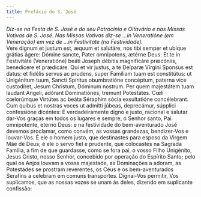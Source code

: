 ```yaml
---
title: Prefácio do S. José
---
```


<em>
  Diz-se na Festa de S. José e do seu Patrocínio e Oitavário e nas Missas
  Votivas de S. José. Nas Missas Votivas diz-se ...in Veneratióne (em Veneração)
  em vez de ...in Festivitáte (na Festividade).
</em>

<div class="grid grid-cols-2 gap-5">
  <span class="col-6 dropcaps text-justify">
    Vere dignum et justum est, æquum et salutáre, nos tibi semper et ubíque
    grátias ágere: Dómine sancte, Pater omnípotens, ætérne Deus: Et te in
    Festivitáte (Veneratióne) beáti Joseph débitis magnificáre præcóniis,
    benedícere et prædicáre. Qui et vir justus, a te Deíparæ Vírgini Sponsus est
    datus: et fidélis servus ac prudens, super Famíliam tuam est constitútus: ut
    Unigénitum tuum, Sancti Spíritus obumbratióne concéptum, paterna vice
    custodíret, Jesum Christum, Dóminum nostrum. Per quem majestátem tuam
    laudant Angeli, adórant Dominatiónes, tremunt Potestátes. Cœli cœlorúmque
    Virtútes ac beáta Séraphim sócia exsultatióne concélebrant. Cum quibus et
    nostras voces ut admítti júbeas, deprecámur, súpplici confessióne dicéntes:
  </span>
  <span class="col-6 dropcaps text-justify">
    É verdadeiramente digno e justo, racional e salutar dar-Vos graças em todos
    os lugares e sempre, ó Senhor santo, Pai omnipotente, eterno Deus: e na
    festividade do bem-aventurado José devemos proclamar, como convém, as vossas
    grandezas, bendizer-Vos e louvar-Vos. É ele o homem justo, que destinastes
    para esposo da Virgem Mãe de Deus; é ele o servo fiel e prudente, que
    colocastes na Sagrada Família, a fim de que guardasse, como se fora pai, o
    vosso Filho Unigénito, Jesus Cristo, nosso Senhor, concebido por operação do
    Espírito Santo; pelo qual os Anjos louvam a vossa majestade, as Dominações a
    adoram, as Potestades se prostram reverentes, os Céus e os bem-aventurados
    Serafins a celebram em comuns transportes. Dignai-Vos permitir, Vos
    suplicamos, que as nossas vozes se unam às deles, dizendo em suplicante
    confissão:
  </span>
</div>
